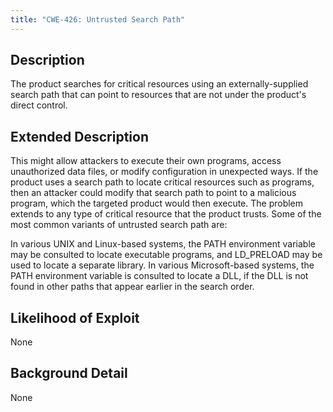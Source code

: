 ```yaml
---
title: "CWE-426: Untrusted Search Path"
---
```


## Description
The product searches for critical resources using an externally-supplied search path that can point to resources that are not under the product's direct control.

## Extended Description

This might allow attackers to execute their own programs, access unauthorized data files, or modify configuration in unexpected ways. If the product uses a search path to locate critical resources such as programs, then an attacker could modify that search path to point to a malicious program, which the targeted product would then execute. The problem extends to any type of critical resource that the product trusts.
Some of the most common variants of untrusted search path are:

In various UNIX and Linux-based systems, the PATH environment variable may be consulted to locate executable programs, and LD_PRELOAD may be used to locate a separate library.
In various Microsoft-based systems, the PATH environment variable is consulted to locate a DLL, if the DLL is not found in other paths that appear earlier in the search order.



## Likelihood of Exploit
None

## Background Detail
None
        
